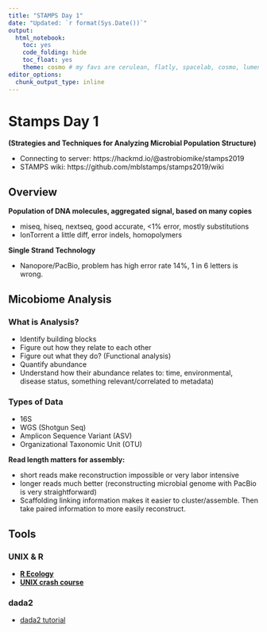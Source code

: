 ```yaml
---
title: "STAMPS Day 1"
date: "Updated: `r format(Sys.Date())`"
output: 
  html_notebook:
    toc: yes
    code_folding: hide
    toc_float: yes
    theme: cosmo # my favs are cerulean, flatly, spacelab, cosmo, lumen
editor_options: 
  chunk_output_type: inline
---
```


# Stamps Day 1

**(Strategies and Techniques for Analyzing Microbial Population Structure)**

 - Connecting to server: https://hackmd.io/@astrobiomike/stamps2019
 - STAMPS wiki: https://github.com/mblstamps/stamps2019/wiki

## Overview

**Population of DNA molecules, aggregated signal, based on many copies**

  - miseq, hiseq, nextseq, good accurate, <1% error, mostly substitutions
  - IonTorrent a little diff, error indels, homopolymers

**Single Strand Technology**

  - Nanopore/PacBio, problem has high error rate 14%, 1 in 6 letters is wrong.

## Micobiome Analysis

### What is Analysis?

 - Identify building blocks
 - Figure out how they relate to each other
 - Figure out what they do? (Functional analysis)
 - Quantify abundance
 - Understand how their abundance relates to: time, environmental, disease status, something relevant/correlated to metadata)

### Types of Data

 - 16S
 - WGS (Shotgun Seq)
 - Amplicon Sequence Variant (ASV)
 - Organizational Taxonomic Unit (OTU)

**Read length matters for assembly:**

 - short reads make reconstruction impossible or very labor intensive
 - longer reads much better (reconstructing microbial genome with PacBio is very straightforward)
 - Scaffolding linking information makes it easier to cluster/assemble. Then take paired information to more easily reconstruct.

## Tools

### UNIX & R

 - [**R Ecology**](https://datacarpentry.org/R-ecology-lesson/)
 - [**UNIX crash course**](https://astrobiomike.github.io/stamps2019/unix-crash-course)

### dada2

 - [dada2 tutorial](https://benjjneb.github.io/dada2/tutorial.html)

```r

```

